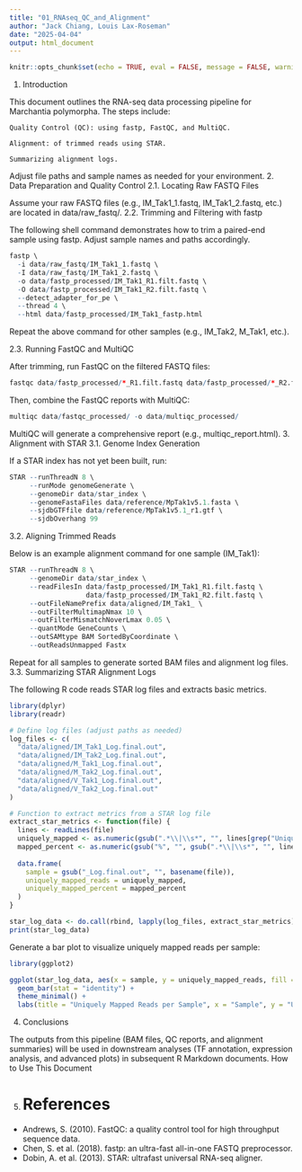 ```yaml
---
title: "01_RNAseq_QC_and_Alignment"
author: "Jack Chiang, Louis Lax-Roseman"
date: "2025-04-04"
output: html_document
---
```


```r
knitr::opts_chunk$set(echo = TRUE, eval = FALSE, message = FALSE, warning = FALSE)
```

1. Introduction

This document outlines the RNA-seq data processing pipeline for Marchantia polymorpha. The steps include:

    Quality Control (QC): using fastp, FastQC, and MultiQC.

    Alignment: of trimmed reads using STAR.

    Summarizing alignment logs.

Adjust file paths and sample names as needed for your environment.
2. Data Preparation and Quality Control
2.1. Locating Raw FASTQ Files

Assume your raw FASTQ files (e.g., IM_Tak1_1.fastq, IM_Tak1_2.fastq, etc.) are located in data/raw_fastq/.
2.2. Trimming and Filtering with fastp

The following shell command demonstrates how to trim a paired-end sample using fastp. Adjust sample names and paths accordingly.

```r
fastp \
  -i data/raw_fastq/IM_Tak1_1.fastq \
  -I data/raw_fastq/IM_Tak1_2.fastq \
  -o data/fastp_processed/IM_Tak1_R1.filt.fastq \
  -O data/fastp_processed/IM_Tak1_R2.filt.fastq \
  --detect_adapter_for_pe \
  --thread 4 \
  --html data/fastp_processed/IM_Tak1_fastp.html
```

Repeat the above command for other samples (e.g., IM_Tak2, M_Tak1, etc.).

2.3. Running FastQC and MultiQC

After trimming, run FastQC on the filtered FASTQ files:

```r
fastqc data/fastp_processed/*_R1.filt.fastq data/fastp_processed/*_R2.filt.fastq -o data/fastqc_processed/
```

Then, combine the FastQC reports with MultiQC:
```r
multiqc data/fastqc_processed/ -o data/multiqc_processed/

```
MultiQC will generate a comprehensive report (e.g., multiqc_report.html).
3. Alignment with STAR
3.1. Genome Index Generation

If a STAR index has not yet been built, run:
```r
STAR --runThreadN 8 \
     --runMode genomeGenerate \
     --genomeDir data/star_index \
     --genomeFastaFiles data/reference/MpTak1v5.1.fasta \
     --sjdbGTFfile data/reference/MpTak1v5.1_r1.gtf \
     --sjdbOverhang 99

```
3.2. Aligning Trimmed Reads

Below is an example alignment command for one sample (IM_Tak1):
```r
STAR --runThreadN 8 \
     --genomeDir data/star_index \
     --readFilesIn data/fastp_processed/IM_Tak1_R1.filt.fastq \
                   data/fastp_processed/IM_Tak1_R2.filt.fastq \
     --outFileNamePrefix data/aligned/IM_Tak1_ \
     --outFilterMultimapNmax 10 \
     --outFilterMismatchNoverLmax 0.05 \
     --quantMode GeneCounts \
     --outSAMtype BAM SortedByCoordinate \
     --outReadsUnmapped Fastx

```
Repeat for all samples to generate sorted BAM files and alignment log files.
3.3. Summarizing STAR Alignment Logs

The following R code reads STAR log files and extracts basic metrics.
```r
library(dplyr)
library(readr)

# Define log files (adjust paths as needed)
log_files <- c(
  "data/aligned/IM_Tak1_Log.final.out",
  "data/aligned/IM_Tak2_Log.final.out",
  "data/aligned/M_Tak1_Log.final.out",
  "data/aligned/M_Tak2_Log.final.out",
  "data/aligned/V_Tak1_Log.final.out",
  "data/aligned/V_Tak2_Log.final.out"
)

# Function to extract metrics from a STAR log file
extract_star_metrics <- function(file) {
  lines <- readLines(file)
  uniquely_mapped <- as.numeric(gsub(".*\\|\\s*", "", lines[grep("Uniquely mapped reads number", lines)]))
  mapped_percent <- as.numeric(gsub("%", "", gsub(".*\\|\\s*", "", lines[grep("Uniquely mapped reads %", lines)])))
  
  data.frame(
    sample = gsub("_Log.final.out", "", basename(file)),
    uniquely_mapped_reads = uniquely_mapped,
    uniquely_mapped_percent = mapped_percent
  )
}

star_log_data <- do.call(rbind, lapply(log_files, extract_star_metrics))
print(star_log_data)

```
Generate a bar plot to visualize uniquely mapped reads per sample:
```r
library(ggplot2)

ggplot(star_log_data, aes(x = sample, y = uniquely_mapped_reads, fill = sample)) +
  geom_bar(stat = "identity") +
  theme_minimal() +
  labs(title = "Uniquely Mapped Reads per Sample", x = "Sample", y = "Uniquely Mapped Reads")

```
4. Conclusions

The outputs from this pipeline (BAM files, QC reports, and alignment summaries) will be used in downstream analyses (TF annotation, expression analysis, and advanced plots) in subsequent R Markdown documents.
How to Use This Document


5. # References
- Andrews, S. (2010). FastQC: a quality control tool for high throughput sequence data.
- Chen, S. et al. (2018). fastp: an ultra-fast all-in-one FASTQ preprocessor.
- Dobin, A. et al. (2013). STAR: ultrafast universal RNA-seq aligner.
    